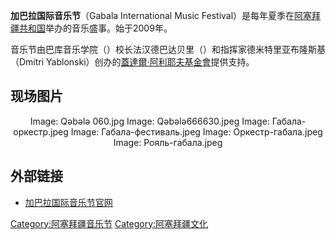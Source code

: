 {{unreferenced|time=2014-08-06T08:08:30+00:00}}
{{Infobox settlement
|name = 加巴拉国际音乐节
|settlement_type=
|native_name =
|image_skyline        = Poster of Gabala II International Music Festival.jpg
|imagesize            = 250px
|subdivision_type       = 国家
|subdivision_name       = {{flag|Azerbaijan}}
|subdivision_name1      =
|leader_title           =
|leader_name            =
|established_title      =
|established_date       =2009
|website                ={{official|http://www.gabalainternationalmusicfestival.com/}}
}}
'''加巴拉国际音乐节'''（Gabala International Music Festival）是每年夏季在[[阿塞拜疆共和国|阿塞拜疆共和国]]举办的音乐盛事。始于2009年。

音乐节由巴库音乐学院（{{link-en|Baku Academy of Music|Baku Academy of Music}}）校长法汉德巴达贝里（{{link-en|Farhad Badalbeyli|Farhad Badalbeyli}}）和指挥家德米特里亚布隆斯基（Dmitri Yablonski）创办的[[蓋達爾·阿利耶夫基金會|蓋達爾·阿利耶夫基金會]]提供支持。

== 现场图片 ==
<center>
<gallery perrow="6" widths="150px" heights="120px">
Image: Qəbələ 060.jpg
Image: Qəbələ666630.jpeg
Image: Габала-оркестр.jpeg
Image: Габала-фестиваль.jpeg
Image: Оркестр-габала.jpeg
Image: Рояль-габала.jpeg
</gallery>
</center>

== 外部链接 ==
* [https://web.archive.org/web/20140517134439/http://gabalafestival.com/ 加巴拉国际音乐节官网]

[[Category:阿塞拜疆音乐节|Category:阿塞拜疆音乐节]]
[[Category:阿塞拜疆文化|Category:阿塞拜疆文化]]